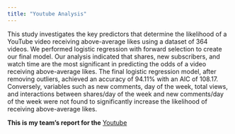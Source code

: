 ```yaml
---
title: "Youtube Analysis"
---
```


This study investigates the key predictors that determine the likelihood of a YouTube video receiving above-average likes using a dataset of 364 videos. We performed logistic regression with forward selection to create our final model.
Our analysis indicated that shares, new subscribers, and watch time are the most significant in predicting the odds of a video receiving above-average likes. The final logistic regression model, after removing outliers, achieved an accuracy of 94.11% with an AIC of 108.17.
Conversely, variables such as new comments, day of the week, total views, and interactions between shares/day of the week and new comments/day of the week were not found to significantly increase the likelihood of receiving above-average likes.

**This is my team's report for the** [Youtube](/project/112FinalReport.pdf)


